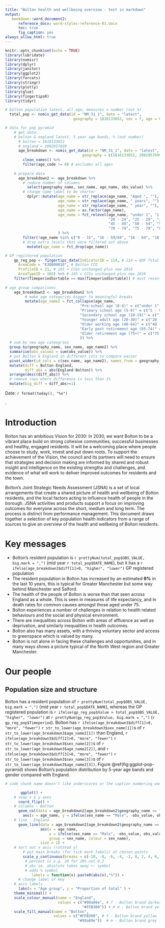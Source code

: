 ---
title: "Bolton health and wellbeing overview - test in markdown"
output: 
   bookdown::word_document2:
      reference_docx: word-styles-reference-01.docx
      toc: true
      fig_caption: yes
always_allow_html: true
---

```{r setup, include=FALSE}
knitr::opts_chunk$set(echo = TRUE)
library(lubridate)
library(nomisr)
library(dplyr)
library(janitor)
library(ggplot2)
library(forcats)
library(stringr)
library(plotly)
library(glue)
library(fingertipsR)
library(tidyr)

```

```{r datasets, include=FALSE}
# bolton population latest, all age, measures = number (not %)  
  total_pop <- nomis_get_data(id = "NM_31_1", date = "latest", 
                               geography = 1816133652, sex = 7, age = 0, measures = 20100)

# data for pop pyramid
    # get data
    # bolton & england latest, 5 year age bands, % (not number)  
      # bolton = 1816133652
      # england = 2092957699
      age_breakdown <- nomis_get_data(id = "NM_31_1", date = "latest", 
                                   geography = c(1816133652, 2092957699), sex = c(5, 6), measures = 20301) %>%
        clean_names() %>%
        filter(age_code != 0) # excludes all ages
  
    # prepare data
      age_breakdown2 <- age_breakdown %>%
        # reduce number of columns
          select(geography_name, sex_name, age_name, obs_value) %>%
        # change name label to be shorter
          dplyr::mutate(age_name = str_replace(age_name, "Aged ", ""),
                        age_name = str_replace(age_name, " years", ""),
                        age_name = str_replace(age_name, " year", ""),
                        age_name = as.factor(age_name),
                        age_name = fct_relevel(age_name, "under 1", "1 - 4", "5 - 9", "10 - 14", "15 - 19", 
                                               "20 - 24", "25 - 29", "30 - 34", "35 - 39", "40 - 44",
                                               "45 - 49", "50 - 54", "55 - 59", "60 - 64", "65 - 69", 
                                               "70 - 74", "75 - 79", "80 - 84", "85 and over"),
                        ) %>%
        filter(!age_name %in% c("0 - 15", "16 - 59/64", "16 - 64", "18 - 24", "65 and over")) %>%
        # drop extra levels that were filtered out above
          mutate(age_name = fct_drop(age_name))

# GP registered population
    gp_reg_pop <- fingertips_data(IndicatorID = 114, # 114 = QOF Total List Size
      AreaCode = "E38000016", # Bolton CCG
      ProfileID = 21, # 165 = CCGs unchanged plus new 2019
      AreaTypeID = 165) %>% # 165 = CCGs unchanged plus new 2019
    filter(TimeperiodSortable == max(TimeperiodSortable)) # most recent date
    
# age group comparisons 
    age_breakdown3 <- age_breakdown2 %>%
         # make age categories bigger to meaningful breaks
         mutate(age_name2 = fct_collapse(age_name, 
                                  "Pre-school age (0-4)" = c("under 1", "1 - 4"),
                                  "Primary school age (5-9)" = c("5 - 9"),
                                  "Secondary school age (10-19)" = c("10 - 14", "15 - 19"),
                                  "Younger adult age (20-39)" = c("20 - 24", "25 - 29", "30 - 34", "35 - 39"), 
                                  "Older working age (40-64)" = c("40 - 44", "45 - 49", "50 - 54", "55 - 59", "60 - 64"),
                                  "Early post retirement age (65-74)" = c("65 - 69", "70 - 74"),
                                  "Older retirement age (75+)" = c("75 - 79", "80 - 84", "85 and over")
                                  )) %>%
  # sum by new age cateogries
  group_by(geography_name, sex_name, age_name2) %>%
  summarise(obs_value2 = sum(obs_value)) %>%
  # put Bolton & England in different cols to compare easier
  pivot_wider(id_cols = c(sex_name, age_name2), names_from = geography_name, values_from = obs_value2) %>%
  mutate(diff = Bolton-England,
         diff_abs = abs(England-Bolton)) %>%
  arrange(desc(diff_abs)) %>%
  # remove rows where difference is less than 1%
  mutate(big_diff = diff_abs>=1)

```

Date: `r format(today(), "%x")`

######### .

# Introduction
Bolton has an ambitious Vision for 2030: 
In 2030, we want Bolton to be a vibrant place build on strong cohesive communities, successful businesses and healthy, engaged residents. It will be a welcoming place where people choose to study, work, invest and put down roots.
To support the achievement of the Vision, the council and its partners will need to ensure that strategies and decision making are informed by shared and robust insight and intelligence on the existing strengths and challenges, and evidence of what will work to deliver improved outcomes for residents and the town.  

Bolton’s Joint Strategic Needs Assessment (JSNA) is a set of local arrangements that create a shared picture of health and wellbeing of Bolton residents, and the local factors acting to influence health of people in the borough. 
JSNA activities and products support a focus on improving outcomes for everyone across the short, medium and long term. The process is distinct from performance management.
This document draws together a selection of key population health indicators from a range of sources to give an overview of the health and wellbeing of Bolton residents. 

# Key messages 
*	Bolton’s resident population is `r prettyNum(total_pop$OBS_VALUE, big.mark = ",")` (mid year `r total_pop$DATE_NAME`), but it has a `r ifelse(age_breakdown3$diff[1]>0, "higher", "lower")` GP registered population
*	The resident population in Bolton has increased by an estimated **6%** in the last 10 years, this is typical for Greater Manchester but some way behind Manchester and Salford. 
*	The health of the people of Bolton is worse than that seen across England as a whole. This is seen in measures of life expectancy, and in death rates for common causes amongst those aged under 75. 
*	Bolton experiences a number of challenges in relation to health related behaviours and the social and physical environment. 
*	There are inequalities across Bolton with areas of affluence as well as deprivation, and similarly inequalities in health outcomes.
*	Bolton also has many assets, with a thriving voluntary sector and access to greenspace which is valued by many. 
*	Bolton is not alone in facing these challenges and opportunities, and in many ways shows a picture typical of the North West region and Greater Manchester. 

# Our people

## Population size and structure
Bolton has a resident population of `r prettyNum(total_pop$OBS_VALUE, big.mark = ",")` (mid year `r total_pop$DATE_NAME`), whereas the GP registered population is `r ifelse(gp_reg_pop$Value > total_pop$OBS_VALUE, "higher", "lower")` at `r prettyNum(gp_reg_pop$Value, big.mark = ",")` (`r gp_reg_pop$Timeperiod`). Bolton has `r ifelse(age_breakdown3$diff[1]>0, "more", "fewer")` `r str_to_lower(age_breakdown3$sex_name[1])`s of `r str_to_lower(age_breakdown3$age_name2[1])` than England, `r ifelse(age_breakdown3$diff[2]>0, "more", "fewer")` `r str_to_lower(age_breakdown3$sex_name[2])`s of `r str_to_lower(age_breakdown3$age_name2[2])`, and `r ifelse(age_breakdown3$diff[3]>0, "more", "fewer")` `r str_to_lower(age_breakdown3$sex_name[3])`s of `r str_to_lower(age_breakdown3$age_name2[3])`. Figure \@ref(fig:ggplot-pop-pyramid) shows Bolton’s population distribution by 5-year age bands and gender compared with England. 


``` {r ggplot-pop-pyramid, fig.cap="Bolton population compared to England", echo = FALSE}

# code chunk name doesn't like underscores or the caption numbering won't work properly

       ggplot() + 
    # swap x & y axes
      coord_flip() + 
    # columns - Bolton 
      geom_col(data = age_breakdown2[age_breakdown2$geography_name == "Bolton",],
        aes(x = age_name, y = ifelse(sex_name == "Male", -obs_value, obs_value), fill = sex_name)) +
    # line - England
      geom_line(data = age_breakdown2[age_breakdown2$geography_name == "England",], 
                aes(x = age_name, 
                    y = ifelse(sex_name == "Male", -obs_value, obs_value), 
                    group = sex_name, colour = sex_name),
                size = 1) +
    # sort out x axis (rotated y) 
        # put main breaks (for tick mark labels) at chosen points 
        scale_y_continuous(breaks = c(-10, -8, -6, -4, -2, 0, 2, 4, 6, 8, 10),
         # percent is e.g. 20 for 20% not 0.2 
         # abs ie. absolute takes away +- symbol
         # adds % symbol
            labels = function(x) paste0(abs(x),"%")) +
      # change label of key
    # axis labels
      labs(x = "Age group", y = "Proportion of total" ) + 
    theme_minimal() +
    scale_colour_manual(name = "England", 
                        values = c("#99a89e", # f - Bolton brand darker grey
                                   "#FFB300")) + # m - Bolton brand yellow
    scale_fill_manual(name = "Bolton",
                      values = c("#FFB300", # f - Bolton brand yellow
                                 "#99a89e"))  # m - Bolton brand grey  

```

